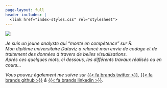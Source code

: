 ```yaml
---
page-layout: full
header-includes: |
  <link href="index-styles.css" rel="stylesheet">
---
```


::: grid
::: {#bio-pic .g-col-12 .g-col-md-6}
![](images/Purple%20tree.png)
:::

::: {#about-me-text .g-col-12 .g-col-md-6}


*Je suis un jeune analyste qui "monte en compétence" sur R.*\
*Mon diplôme universitaire Dataviz a relancé mon envie de codage et de traitement des données à travers de belles visualisations.*\
*Après ces quelques mots, ci dessous, les différents travaux réalisés ou en cours...*

*Vous pouvez également me suivre sur* [{{< fa brands twitter >}}](https://twitter.com/Romu_Zam)*,* [{{< fa brands github >}}](https://github.com/RomuAnalyst) *&* [{{< fa brands linkedin >}}](https://www.linkedin.com/in/romuald-zami-293a9031)*.*
:::
:::
